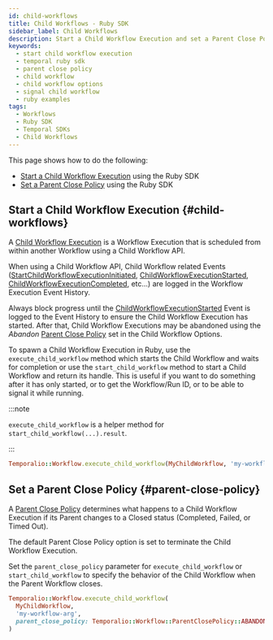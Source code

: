 ```yaml
---
id: child-workflows
title: Child Workflows - Ruby SDK
sidebar_label: Child Workflows
description: Start a Child Workflow Execution and set a Parent Close Policy using Temporal Ruby SDK.
keywords:
  - start child workflow execution
  - temporal ruby sdk
  - parent close policy
  - child workflow
  - child workflow options
  - signal child workflow
  - ruby examples
tags:
  - Workflows
  - Ruby SDK
  - Temporal SDKs
  - Child Workflows
---
```


This page shows how to do the following:

- [Start a Child Workflow Execution](#child-workflows) using the Ruby SDK
- [Set a Parent Close Policy](#parent-close-policy) using the Ruby SDK

## Start a Child Workflow Execution {#child-workflows}

A [Child Workflow Execution](/child-workflows) is a Workflow Execution that is scheduled from within another Workflow using a Child Workflow API.

When using a Child Workflow API, Child Workflow related Events ([StartChildWorkflowExecutionInitiated](/references/events#startchildworkflowexecutioninitiated), [ChildWorkflowExecutionStarted](/references/events#childworkflowexecutionstarted), [ChildWorkflowExecutionCompleted](/references/events#childworkflowexecutioncompleted), etc...) are logged in the Workflow Execution Event History.

Always block progress until the [ChildWorkflowExecutionStarted](/references/events#childworkflowexecutionstarted) Event is logged to the Event History to ensure the Child Workflow Execution has started.
After that, Child Workflow Executions may be abandoned using the _Abandon_ [Parent Close Policy](/parent-close-policy) set in the Child Workflow Options.

To spawn a Child Workflow Execution in Ruby, use the `execute_child_workflow` method which starts the Child Workflow and waits for completion or
use the `start_child_workflow` method to start a Child Workflow and return its handle.
This is useful if you want to do something after it has only started, or to get the Workflow/Run ID, or to be able to signal it while running.

:::note

`execute_child_workflow` is a helper method for `start_child_workflow(...).result`.

:::

```ruby
Temporalio::Workflow.execute_child_workflow(MyChildWorkflow, 'my-workflow-arg')
```

## Set a Parent Close Policy {#parent-close-policy}

A [Parent Close Policy](/parent-close-policy) determines what happens to a Child Workflow Execution if its Parent changes to a Closed status (Completed, Failed, or Timed Out).

The default Parent Close Policy option is set to terminate the Child Workflow Execution.

Set the `parent_close_policy` parameter for `execute_child_workflow` or `start_child_workflow` to specify the behavior of the Child Workflow when the Parent Workflow closes.

```ruby
Temporalio::Workflow.execute_child_workflow(
  MyChildWorkflow,
  'my-workflow-arg',
  parent_close_policy: Temporalio::Workflow::ParentClosePolicy::ABANDON
)
```
